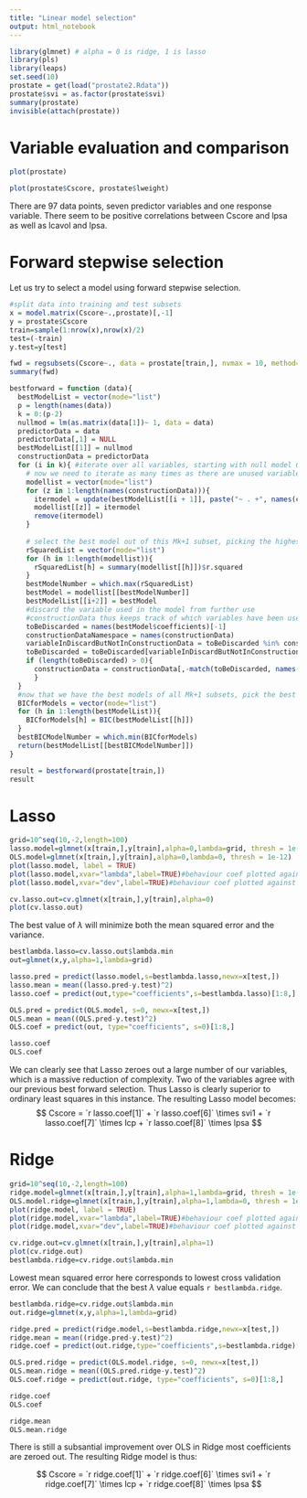 ```yaml
---
title: "Linear model selection"
output: html_notebook
---
```


```r
library(glmnet) # alpha = 0 is ridge, 1 is lasso
library(pls)
library(leaps)
set.seed(10)
prostate = get(load("prostate2.Rdata"))
prostate$svi = as.factor(prostate$svi)
summary(prostate)
invisible(attach(prostate))
```

# Variable evaluation and comparison

```r
plot(prostate)
```


```r
plot(prostate$Cscore, prostate$lweight)
```

There are 97 data points, seven predictor variables and one response variable. There seem to be positive correlations between Cscore and lpsa as well as lcavol and lpsa.


# Forward stepwise selection

Let us try to select a model using forward stepwise selection.

```r
#split data into training and test subsets
x = model.matrix(Cscore~.,prostate)[,-1]
y = prostate$Cscore
train=sample(1:nrow(x),nrow(x)/2)
test=(-train)
y.test=y[test]
```


```r
fwd = regsubsets(Cscore~., data = prostate[train,], nvmax = 10, method="forward")
summary(fwd)
```

```r
bestforward = function (data){
  bestModelList = vector(mode="list")
  p = length(names(data))
  k = 0:(p-2)
  nullmod = lm(as.matrix(data[1])~ 1, data = data)
  predictorData = data
  predictorData[,1] = NULL
  bestModelList[[1]] = nullmod
  constructionData = predictorData
  for (i in k){ #iterate over all variables, starting with null model 0 and to p-1
    # now we need to iterate as many times as there are unused variables to construct the candidate model matrix
    modellist = vector(mode="list")
    for (z in 1:length(names(constructionData))){
      itermodel = update(bestModelList[[i + 1]], paste("~ . +", names(constructionData)[z]))
      modellist[[z]] = itermodel
      remove(itermodel)
    }
    
    # select the best model out of this Mk+1 subset, picking the highest RSquared
    rSquaredList = vector(mode="list")
    for (h in 1:length(modellist)){
      rSquaredList[h] = summary(modellist[[h]])$r.squared
    }
    bestModelNumber = which.max(rSquaredList)
    bestModel = modellist[[bestModelNumber]]
    bestModelList[[i+2]] = bestModel
    #discard the variable used in the model from further use
    #constructionData thus keeps track of which variables have been used up
    toBeDiscarded = names(bestModel$coefficients)[-1]
    constructionDataNamespace = names(constructionData)
    variableInDiscardButNotInConstructionData = toBeDiscarded %in% constructionDataNamespace
    toBeDiscarded = toBeDiscarded[variableInDiscardButNotInConstructionData]
    if (length(toBeDiscarded) > 0){
      constructionData = constructionData[,-match(toBeDiscarded, names(constructionData)), drop=F]
      } 
  }
  #now that we have the best models of all Mk+1 subsets, pick the best best model via minimum BIC
  BICforModels = vector(mode="list")
  for (h in 1:length(bestModelList)){
    BICforModels[h] = BIC(bestModelList[[h]])
  }
  bestBICModelNumber = which.min(BICforModels)
  return(bestModelList[[bestBICModelNumber]])
}

result = bestforward(prostate[train,])
result
```

# Lasso

```r
grid=10^seq(10,-2,length=100) 
lasso.model=glmnet(x[train,],y[train],alpha=0,lambda=grid, thresh = 1e-12)
OLS.model=glmnet(x[train,],y[train],alpha=0,lambda=0, thresh = 1e-12)
plot(lasso.model, label = TRUE)
plot(lasso.model,xvar="lambda",label=TRUE)#behaviour coef plotted against log lambda
plot(lasso.model,xvar="dev",label=TRUE)#behaviour coef plotted against percentage deviance explained
```

```r
cv.lasso.out=cv.glmnet(x[train,],y[train],alpha=0)
plot(cv.lasso.out)
```
The best value of $\lambda$ will minimize both the mean squared error and the variance.

```r
bestlambda.lasso=cv.lasso.out$lambda.min
out=glmnet(x,y,alpha=1,lambda=grid)

lasso.pred = predict(lasso.model,s=bestlambda.lasso,newx=x[test,])
lasso.mean = mean((lasso.pred-y.test)^2)
lasso.coef = predict(out,type="coefficients",s=bestlambda.lasso)[1:8,]

OLS.pred = predict(OLS.model, s=0, newx=x[test,])
OLS.mean = mean((OLS.pred-y.test)^2)
OLS.coef = predict(out, type="coefficients", s=0)[1:8,]

lasso.coef
OLS.coef
```

We can clearly see that Lasso zeroes out a large number of our variables, which is a massive reduction of complexity. Two of the variables agree with our previous best forward selection. Thus Lasso is clearly superior to ordinary least squares in this instance. The resulting Lasso model becomes:
$$
Cscore = `r lasso.coef[1]` + `r lasso.coef[6]` \times svi1 + `r lasso.coef[7]` \times lcp + `r lasso.coef[8]` \times lpsa
$$

# Ridge

```r
grid=10^seq(10,-2,length=100) 
ridge.model=glmnet(x[train,],y[train],alpha=1,lambda=grid, thresh = 1e-12)
OLS.model.ridge=glmnet(x[train,],y[train],alpha=1,lambda=0, thresh = 1e-12)
plot(ridge.model, label = TRUE)
plot(ridge.model,xvar="lambda",label=TRUE)#behaviour coef plotted against log lambda
plot(ridge.model,xvar="dev",label=TRUE)#behaviour coef plotted against percentage deviance explained
```

```r
cv.ridge.out=cv.glmnet(x[train,],y[train],alpha=1)
plot(cv.ridge.out)
bestlambda.ridge=cv.ridge.out$lambda.min
```
Lowest mean squared error here corresponds to lowest cross validation error. We can conclude that the best $\lambda$ value equals `r bestlambda.ridge`.


```r
bestlambda.ridge=cv.ridge.out$lambda.min
out.ridge=glmnet(x,y,alpha=1,lambda=grid)

ridge.pred = predict(ridge.model,s=bestlambda.ridge,newx=x[test,])
ridge.mean = mean((ridge.pred-y.test)^2)
ridge.coef = predict(out.ridge,type="coefficients",s=bestlambda.ridge)[1:8,]

OLS.pred.ridge = predict(OLS.model.ridge, s=0, newx=x[test,])
OLS.mean.ridge = mean((OLS.pred.ridge-y.test)^2)
OLS.coef.ridge = predict(out.ridge, type="coefficients", s=0)[1:8,]

ridge.coef
OLS.coef

ridge.mean
OLS.mean.ridge
```

There is still a subsantial improvement over OLS in Ridge most coefficients are zeroed out. The resulting Ridge model is thus:

$$
Cscore = `r ridge.coef[1]` + `r ridge.coef[6]` \times svi1 + `r ridge.coef[7]` \times lcp + `r ridge.coef[8]` \times lpsa
$$

